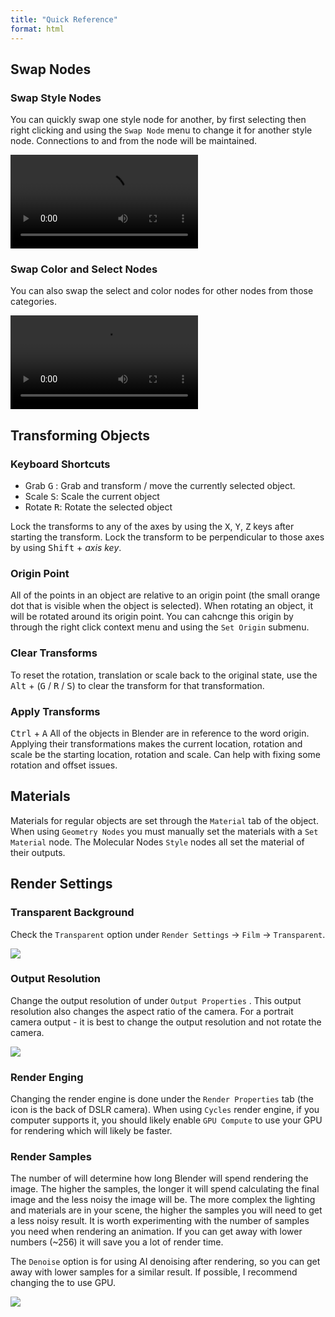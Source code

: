 ```yaml
---
title: "Quick Reference"
format: html
---
```


## Swap Nodes

### Swap Style Nodes

You can quickly swap one style node for another, by first selecting then right clicking and using the `Swap Node` menu to change it for another style node.
Connections to and from the node will be maintained.

![](images/swap_style_node.mp4)

### Swap Color and Select Nodes

You can also swap the select and color nodes for other nodes from those categories.

![](images/swap_node_select_color.mp4)

## Transforming Objects

### Keyboard Shortcuts

-   Grab <kbd>G</kbd> : Grab and transform / move the currently selected object.
-   Scale <kbd>S</kbd>: Scale the current object
-   Rotate <kbd>R</kbd>: Rotate the selected object

Lock the transforms to any of the axes by using the <kbd>X</kbd>, <kbd>Y</kbd>, <kbd>Z</kbd> keys after starting the transform.
Lock the transform to be perpendicular to those axes by using <kbd>Shift</kbd> + *axis key*.

### Origin Point

All of the points in an object are relative to an origin point (the small orange dot that is visible when the object is selected).
When rotating an object, it will be rotated around its origin point.
You can cahcnge this origin by through the right click context menu and using the `Set Origin` submenu.

### Clear Transforms

To reset the rotation, translation or scale back to the original state, use the <kbd>Alt</kbd> + (<kbd>G</kbd> / <kbd>R</kbd> / <kbd>S</kbd>) to clear the transform for that transformation.

### Apply Transforms

<kbd>Ctrl</kbd> + <kbd>A</kbd> All of the objects in Blender are in reference to the word origin.
Applying their transformations makes the current location, rotation and scale be the starting location, rotation and scale.
Can help with fixing some rotation and offset issues.

## Materials

Materials for regular objects are set through the `Material` tab of the object.
When using `Geometry Nodes` you must manually set the materials with a `Set Material` node.
The Molecular Nodes `Style` nodes all set the material of their outputs.

## Render Settings

### Transparent Background

Check the `Transparent` option under `Render Settings` -\> `Film` -\> `Transparent`.

![](images/CleanShot 2024-07-20 at 20.20.03@2x.png)

### Output Resolution

Change the output resolution of under `Output Properties` .
This output resolution also changes the aspect ratio of the camera.
For a portrait camera output - it is best to change the output resolution and not rotate the camera.

![](images/CleanShot 2024-07-20 at 20.21.46@2x.png)

### Render Enging

Changing the render engine is done under the `Render Properties` tab (the icon is the back of DSLR camera).
When using `Cycles` render engine, if you computer supports it, you should likely enable `GPU Compute` to use your GPU for rendering which will likely be faster.

### Render Samples

The number of will determine how long Blender will spend rendering the image.
The higher the samples, the longer it will spend calculating the final image and the less noisy the image will be.
The more complex the lighting and materials are in your scene, the higher the samples you will need to get a less noisy result.
It is worth experimenting with the number of samples you need when rendering an animation.
If you can get away with lower numbers (\~256) it will save you a lot of render time.

The `Denoise` option is for using AI denoising after rendering, so you can get away with lower samples for a similar result.
If possible, I recommend changing the to use GPU.

![](images/CleanShot 2024-07-20 at 20.25.09@2x.png)